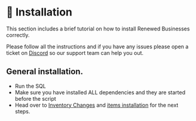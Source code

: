 # 📓 Installation

This section includes a brief tutorial on how to install Renewed Businesses correctly.

Please follow all the instructions and if you have any issues please open a ticket on [Discord](https://discord.gg/AS2Y8TWejt) so our support team can help you out.

## General installation.

- Run the SQL
- Make sure you have installed ALL dependencies and they are started before the script
- Head over to [Inventory Changes](setup/inventory_changes) and [items installation](setup/items_installation) for the next steps.